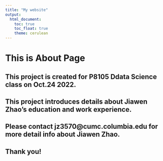 ```yaml
---
title: "My website"
output: 
  html_document:
    toc: true
    toc_float: true
    theme: cerulean
---
```


# This is About Page

## This project is created for P8105 Ddata Science class on Oct.24 2022.
## This project introduces details about Jiawen Zhao's education and work experience. 
## Please contact jz3570@cumc.columbia.edu for more detail info about Jiawen Zhao.
## Thank you!